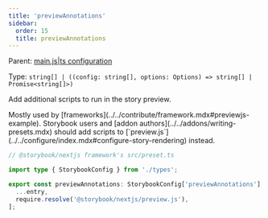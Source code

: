 ```yaml
---
title: 'previewAnnotations'
sidebar:
  order: 15
  title: previewAnnotations
---
```


Parent: [main.js|ts configuration](./main-config.mdx)

Type: `string[] | ((config: string[], options: Options) => string[] | Promise<string[]>)`

Add additional scripts to run in the story preview.

<Callout variant="info" icon="💡">
  Mostly used by [frameworks](../../contribute/framework.mdx#previewjs-example). Storybook users and [addon authors](../../addons/writing-presets.mdx) should add scripts to [`preview.js`](../../configure/index.mdx#configure-story-rendering) instead.
</Callout>

```ts
// @storybook/nextjs framework's src/preset.ts

import type { StorybookConfig } from './types';

export const previewAnnotations: StorybookConfig['previewAnnotations'] = (entry = []) => [
  ...entry,
  require.resolve('@storybook/nextjs/preview.js'),
];
```
